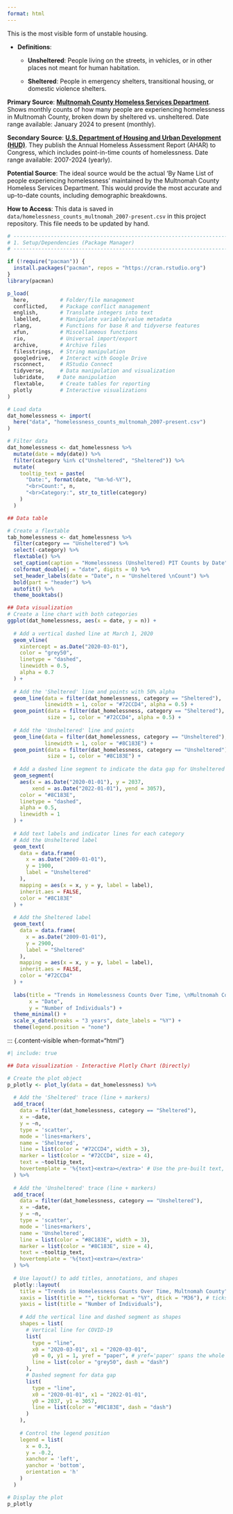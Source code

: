 ```yaml
---
format: html
---
```


This is the most visible form of unstable housing. 

-   **Definitions**: 

      - **Unsheltered**: People living on the streets, in vehicles, or in other places not meant for human habitation.

      - **Sheltered**: People in emergency shelters, transitional housing, or domestic violence shelters.

**Primary Source**: **[Multnomah County Homeless Services Department](<https://hsd.multco.us/data-dashboard/>)**. Shows monthly counts of how many people are experiencing homelessness in Multnomah County, broken down by sheltered vs. unsheltered. Date range available: January 2024 to present (monthly).

**Secondary Source**: **[U.S. Department of Housing and Urban Development (HUD)](<https://www.huduser.gov/portal/datasets/ahar.html>)**. They publish the Annual Homeless Assessment Report (AHAR) to Congress, which includes point-in-time counts of homelessness. Date range available: 2007-2024 (yearly).

**Potential Source**: The ideal source would be the actual 'By Name List of people experiencing homelessness' maintained by the Multnomah County Homeless Services Department. This would provide the most accurate and up-to-date counts, including demographic breakdowns.

**How to Access**: This data is saved in `data/homelessness_counts_multnomah_2007-present.csv` in this project repository. This file needs to be updated by hand. 

```r
# -----------------------------------------------------------------------------
# 1. Setup/Dependencies (Package Manager)
# -----------------------------------------------------------------------------

if (!require("pacman")) {
  install.packages("pacman", repos = "https://cran.rstudio.org")
}
library(pacman)

p_load(
  here,          # Folder/file management
  conflicted,    # Package conflict management
  english,       # Translate integers into text
  labelled,      # Manipulate variable/value metadata
  rlang,         # Functions for base R and tidyverse features
  xfun,          # Miscellaneous functions
  rio,           # Universal import/export
  archive,       # Archive files
  filesstrings,  # String manipulation
  googledrive,   # Interact with Google Drive
  rsconnect,     # RStudio Connect
  tidyverse,     # Data manipulation and visualization
  lubridate,    # Date manipulation
  flextable,     # Create tables for reporting
  plotly         # Interactive visualizations
)

```


```r
# Load data
dat_homelessness <- import(
  here("data", "homelessness_counts_multnomah_2007-present.csv")
)

# Filter data
dat_homelessness <- dat_homelessness %>%
  mutate(date = mdy(date)) %>%
  filter(category %in% c("Unsheltered", "Sheltered")) %>%
  mutate(
    tooltip_text = paste(
      "Date:", format(date, "%m-%d-%Y"),
      "<br>Count:", n,
      "<br>Category:", str_to_title(category)
    )
  )

## Data table

# Create a flextable
tab_homelessness <- dat_homelessness %>%
  filter(category == "Unsheltered") %>%
  select(-category) %>%
  flextable() %>%
  set_caption(caption = "Homelessness (Unsheltered) PIT Counts by Date") %>%
  colformat_double(j = "date", digits = 0) %>%
  set_header_labels(date = "Date", n = "Unsheltered \nCount") %>%
  bold(part = "header") %>%
  autofit() %>%
  theme_booktabs()
```

::: {.content-visible when-format="pdf"}
```r
## Data visualization
# Create a line chart with both categories
ggplot(dat_homelessness, aes(x = date, y = n)) +
  
  # Add a vertical dashed line at March 1, 2020
  geom_vline(
    xintercept = as.Date("2020-03-01"),
    color = "grey50",
    linetype = "dashed",
    linewidth = 0.5,
    alpha = 0.7
  ) +
  
  # Add the 'Sheltered' line and points with 50% alpha
  geom_line(data = filter(dat_homelessness, category == "Sheltered"), 
            linewidth = 1, color = "#72CCD4", alpha = 0.5) +
  geom_point(data = filter(dat_homelessness, category == "Sheltered"), 
             size = 1, color = "#72CCD4", alpha = 0.5) +
  
  # Add the 'Unsheltered' line and points
  geom_line(data = filter(dat_homelessness, category == "Unsheltered"), 
            linewidth = 1, color = "#8C183E") +
  geom_point(data = filter(dat_homelessness, category == "Unsheltered"), 
             size = 1, color = "#8C183E") +
  
  # Add a dashed line segment to indicate the data gap for Unsheltered
  geom_segment(
    aes(x = as.Date("2020-01-01"), y = 2037,
        xend = as.Date("2022-01-01"), yend = 3057),
    color = "#8C183E",
    linetype = "dashed",
    alpha = 0.5,
    linewidth = 1
  ) +
  
  # Add text labels and indicator lines for each category
  # Add the Unsheltered label
  geom_text(
    data = data.frame(
      x = as.Date("2009-01-01"),
      y = 1900,
      label = "Unsheltered"
    ),
    mapping = aes(x = x, y = y, label = label),
    inherit.aes = FALSE, 
    color = "#8C183E"
  ) + 
  
  # Add the Sheltered label
  geom_text(
    data = data.frame(
      x = as.Date("2009-01-01"),
      y = 2900,
      label = "Sheltered"
    ),
    mapping = aes(x = x, y = y, label = label),
    inherit.aes = FALSE, 
    color = "#72CCD4"
  ) +
  
  labs(title = "Trends in Homelessness Counts Over Time, \nMultnomah County",
       x = "Date",
       y = "Number of Individuals") +
  theme_minimal() +
  scale_x_date(breaks = "3 years", date_labels = "%Y") +
  theme(legend.position = "none")
```
:::

::: {.content-visible when-format="html"}
```r
#| include: true

## Data visualization - Interactive Plotly Chart (Directly)

# Create the plot object
p_plotly <- plot_ly(data = dat_homelessness) %>%
  
  # Add the 'Sheltered' trace (line + markers)
  add_trace(
    data = filter(dat_homelessness, category == "Sheltered"),
    x = ~date, 
    y = ~n,
    type = 'scatter',
    mode = 'lines+markers',
    name = 'Sheltered',
    line = list(color = "#72CCD4", width = 3),
    marker = list(color = "#72CCD4", size = 4),
    text = ~tooltip_text,
    hovertemplate = '%{text}<extra></extra>' # Use the pre-built text, hide trace name
  ) %>%
  
  # Add the 'Unsheltered' trace (line + markers)
  add_trace(
    data = filter(dat_homelessness, category == "Unsheltered"),
    x = ~date, 
    y = ~n,
    type = 'scatter',
    mode = 'lines+markers',
    name = 'Unsheltered',
    line = list(color = "#8C183E", width = 3),
    marker = list(color = "#8C183E", size = 4),
    text = ~tooltip_text,
    hovertemplate = '%{text}<extra></extra>'
  ) %>%
  
  # Use layout() to add titles, annotations, and shapes
  plotly::layout(
    title = "Trends in Homelessness Counts Over Time, Multnomah County",
    xaxis = list(title = "", tickformat = "%Y", dtick = "M36"), # ticks every 3 years
    yaxis = list(title = "Number of Individuals"),
    
    # Add the vertical line and dashed segment as shapes
    shapes = list(
      # Vertical line for COVID-19
      list(
        type = "line",
        x0 = "2020-03-01", x1 = "2020-03-01",
        y0 = 0, y1 = 1, yref = "paper", # yref='paper' spans the whole y-axis
        line = list(color = "grey50", dash = "dash")
      ),
      # Dashed segment for data gap
      list(
        type = "line",
        x0 = "2020-01-01", x1 = "2022-01-01",
        y0 = 2037, y1 = 3057,
        line = list(color = "#8C183E", dash = "dash")
      )
    ),
    
    # Control the legend position
    legend = list(
      x = 0.3,
      y = -0.2,
      xanchor = 'left',
      yanchor = 'bottom',
      orientation = 'h'
    )
  )

# Display the plot
p_plotly
```

